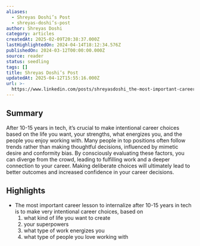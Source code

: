 ```yaml
---
aliases:
  - Shreyas Doshi’s Post
  - shreyas-doshi’s-post
author: Shreyas Doshi
category: articles
createdAt: 2025-02-09T20:38:37.000Z
lastHighlightedOn: 2024-04-14T18:12:34.576Z
publishedOn: 2024-03-12T00:00:00.000Z
source: reader
status: seedling
tags: []
title: Shreyas Doshi’s Post
updatedAt: 2025-04-12T15:55:16.000Z
url: >-
  https://www.linkedin.com/posts/shreyasdoshi_the-most-important-career-lesson-to-internalize-activity-7173152978042912768-qN4m/
---
```

## Summary

After 10-15 years in tech, it’s crucial to make intentional career choices based on the life you want, your strengths, what energizes you, and the people you enjoy working with. Many people in top positions often follow trends rather than making thoughtful decisions, influenced by mimetic desire and conformity bias. By consciously evaluating these factors, you can diverge from the crowd, leading to fulfilling work and a deeper connection to your career. Making deliberate choices will ultimately lead to better outcomes and increased confidence in your career decisions.

## Highlights

- The most important career lesson to internalize after 10-15 years in tech is to make very intentional career choices, based on
  1) what kind of life you want to create
  2) your superpowers
  3) what type of work energizes you
  4) what type of people you love working with
